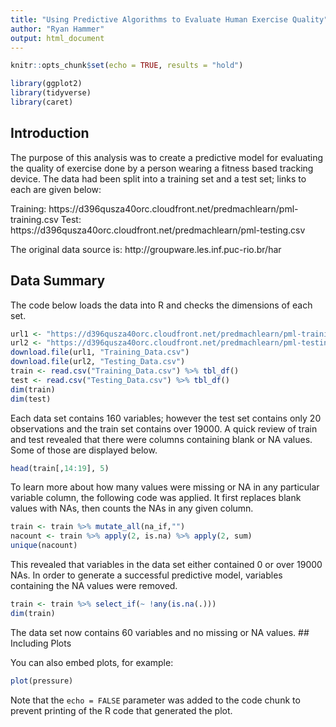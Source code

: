 ```yaml
---
title: "Using Predictive Algorithms to Evaluate Human Exercise Quality"
author: "Ryan Hammer"
output: html_document
---
```


```r
knitr::opts_chunk$set(echo = TRUE, results = "hold")
```
```r
library(ggplot2)
library(tidyverse)
library(caret)

```

## Introduction

The purpose of this analysis was to create a predictive model for evaluating the quality of exercise done by a person wearing a fitness based tracking device. The data had been split into a training set and a test set; links to each are given below:

Training: https://d396qusza40orc.cloudfront.net/predmachlearn/pml-training.csv
Test: https://d396qusza40orc.cloudfront.net/predmachlearn/pml-testing.csv

The original data source is: http://groupware.les.inf.puc-rio.br/har

## Data Summary
The code below loads the data into R and checks the dimensions of each set.
```r
url1 <- "https://d396qusza40orc.cloudfront.net/predmachlearn/pml-training.csv"
url2 <- "https://d396qusza40orc.cloudfront.net/predmachlearn/pml-testing.csv"
download.file(url1, "Training_Data.csv")
download.file(url2, "Testing_Data.csv")
train <- read.csv("Training_Data.csv") %>% tbl_df()
test <- read.csv("Testing_Data.csv") %>% tbl_df()
dim(train)
dim(test)
```
Each data set contains 160 variables; however the test set contains only 20 observations and the train set contains over 19000. A quick review of train and test revealed that there were columns containing blank or NA values. Some of those are displayed below.
```r
head(train[,14:19], 5)
```
To learn more about how many values were missing or NA in any particular variable column, the following code was applied. It first replaces blank values with NAs, then counts the NAs in any given column.
```r
train <- train %>% mutate_all(na_if,"")
nacount <- train %>% apply(2, is.na) %>% apply(2, sum)
unique(nacount)
```
This revealed that variables in the data set either contained 0 or over 19000 NAs. In order to generate a successful predictive model, variables containing the NA values were removed.
```r
train <- train %>% select_if(~ !any(is.na(.)))
dim(train)
```
The data set now contains 60 variables and no missing or NA values.
## Including Plots

You can also embed plots, for example:

```r
plot(pressure)
```

Note that the `echo = FALSE` parameter was added to the code chunk to prevent printing of the R code that generated the plot.
